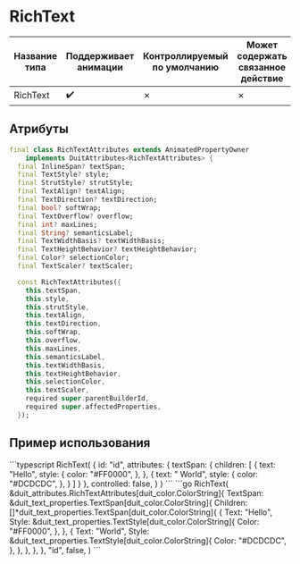 
# RichText

| Название типа| Поддерживает анимации | Контроллируемый по умолчанию | Может содержать связанное действие | Ссылка |
| - | - | - | - | - |
| RichText | :heavy_check_mark: | &cross; | &cross; | [link](https://api.flutter.dev/flutter/widgets/RichText-class.html) |

## Атрибуты

```dart
final class RichTextAttributes extends AnimatedPropertyOwner
    implements DuitAttributes<RichTextAttributes> {
  final InlineSpan? textSpan;
  final TextStyle? style;
  final StrutStyle? strutStyle;
  final TextAlign? textAlign;
  final TextDirection? textDirection;
  final bool? softWrap;
  final TextOverflow? overflow;
  final int? maxLines;
  final String? semanticsLabel;
  final TextWidthBasis? textWidthBasis;
  final TextHeightBehavior? textHeightBehavior;
  final Color? selectionColor;
  final TextScaler? textScaler;

  const RichTextAttributes({
    this.textSpan,
    this.style,
    this.strutStyle,
    this.textAlign,
    this.textDirection,
    this.softWrap,
    this.overflow,
    this.maxLines,
    this.semanticsLabel,
    this.textWidthBasis,
    this.textHeightBehavior,
    this.selectionColor,
    this.textScaler,
    required super.parentBuilderId,
    required super.affectedProperties,
  });
```

## Пример использования

<Tabs groupId="lang">
  <TabItem value="ts" label="TypeScript" default>
    ```typescript
    RichText(
        {
            id: "id",
            attributes: {
                textSpan: {
                    children: [
                        {
                            text: "Hello",
                            style: {
                                color: "#FF0000",
                            },
                        },
                        {
                            text: " World",
                            style: {
                                color: "#DCDCDC",
                            },
                        }
                    ]
                }
            },
            controlled: false,
        }
    )
    ```
  </TabItem>
  <TabItem value="go" label="Go">
    ```go
	RichText(
		&duit_attributes.RichTextAttributes[duit_color.ColorString]{
			TextSpan: &duit_text_properties.TextSpan[duit_color.ColorString]{
				Children: []*duit_text_properties.TextSpan[duit_color.ColorString]{
					{
						Text: "Hello",
						Style: &duit_text_properties.TextStyle[duit_color.ColorString]{
							Color: "#FF0000",
						},
					},
					{
						Text: "World",
						Style: &duit_text_properties.TextStyle[duit_color.ColorString]{
							Color: "#DCDCDC",
						},
					},
				},	
			},
		},
		"id",
		false,
	)
    ```
  </TabItem>
</Tabs>

